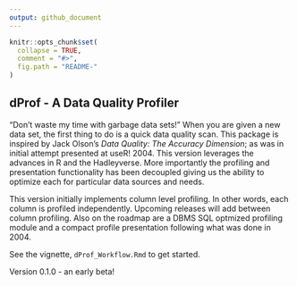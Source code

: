 ```yaml
---
output: github_document
---
```


<!-- README.md is generated from README.Rmd. Please edit that file -->

```r
knitr::opts_chunk$set(
  collapse = TRUE,
  comment = "#>",
  fig.path = "README-"
)
```
## dProf - A Data Quality Profiler

"Don't waste my time with garbage data sets!" When you are given a new data set,
the first thing to do is a quick data quality scan. This package is inspired by
Jack Olson's _Data Quality: The Accuracy Dimension_; as was in initial attempt
presented at useR! 2004. This version leverages the advances in R and the Hadleyverse. More importantly the profiling and presentation functionality has been
decoupled giving us the ability to optimize each for particular data sources and needs.

This version initially implements column level profiling. In other words, each   column is profiled independently. Upcoming releases will add between column profiling. Also on the roadmap are a DBMS SQL optmized profiling module and a
compact profile presentation following what was done in 2004. 

See the vignette, `dProf_Workflow.Rmd` to get started.

Version 0.1.0 - an early beta!
